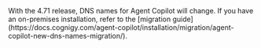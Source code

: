 <Warning>
  With the 4.71 release, DNS names for Agent Copilot will change. If you have an on-premises installation, refer to the [migration guide](https://docs.cognigy.com/agent-copilot/installation/migration/agent-copilot-new-dns-names-migration/).
</Warning>